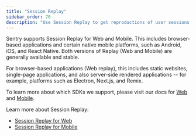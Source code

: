 ```yaml
---
title: "Session Replay"
sidebar_order: 70
description: "Use Session Replay to get reproductions of user sessions to improve your app experience."
---
```


Sentry supports Session Replay for Web and Mobile. This includes browser-based applications and certain native mobile platforms, such as Android, iOS, and React Native. Both versions of Replay (Web and Mobile) are generally available and stable.

For browser-based applications (Web replay), this includes static websites, single-page applications, and also server-side rendered applications -- for example, platforms such as Electron, Next.js, and Remix.

To learn more about which SDKs we support, please visit our docs for [Web](web/getting-started/#supported-sdks) and [Mobile](mobile/#sdks-supported).

Learn more about Session Replay:

* [Session Replay for Web](web/)
* [Session Replay for Mobile](mobile/)

